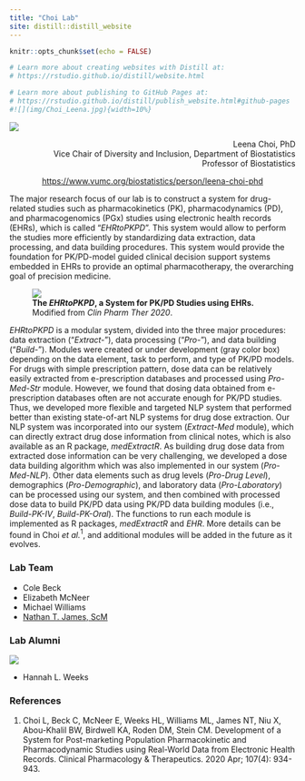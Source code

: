 ```yaml
---
title: "Choi Lab"
site: distill::distill_website
---
```


```r
knitr::opts_chunk$set(echo = FALSE)

# Learn more about creating websites with Distill at:
# https://rstudio.github.io/distill/website.html

# Learn more about publishing to GitHub Pages at:
# https://rstudio.github.io/distill/publish_website.html#github-pages
#![](img/Choi_Leena.jpg){width=10%}
```

<div>
<img src="img/Choi_Leena.jpg" class="rhs100" />

<p align="right">
Leena Choi, PhD  
Vice Chair of Diversity and Inclusion, Department of Biostatistics  
Professor of Biostatistics
</p>
</div>

<p align="center">
<a href="https://www.vumc.org/biostatistics/person/leena-choi-phd">https://www.vumc.org/biostatistics/person/leena-choi-phd</a>
</p>

The major research focus of our lab is to construct a system for drug-related studies such as pharmacokinetics (PK), pharmacodynamics (PD), and pharmacogenomics (PGx) studies using electronic health records (EHRs), which is called "*EHRtoPKPD*". This system would allow to perform the studies more efficiently by standardizing data extraction, data processing, and data building procedures. This system would provide the foundation for PK/PD-model guided clinical decision support systems embedded in EHRs to provide an optimal pharmacotherapy, the overarching goal of precision medicine.

<div>
<figure class="rhs">
<img src="img/systemAll.png" />
<figcaption>**The *EHRtoPKPD*, a System for PK/PD Studies using EHRs.**  
Modified from *Clin Pharm Ther 2020*.</figcaption>
</figure>

*EHRtoPKPD* is a modular system, divided into the three major procedures: data extraction ("*Extract-*"), data processing ("*Pro-*"),  and data building ("*Build-*"). Modules were created or under development (gray color box) depending on the data element, task to perform, and type of PK/PD models. For drugs with simple prescription pattern, dose data can be relatively easily extracted from e-prescription databases and processed using *Pro-Med-Str* module. However, we found that dosing data obtained from e-prescription databases often are not accurate enough for PK/PD studies. Thus, we developed more flexible and targeted NLP system that performed better than existing state-of-art NLP systems for drug dose extraction. Our NLP system was incorporated into our system (*Extract-Med* module), which can directly extract drug dose information from clinical notes, which is also available as an R package, *medExtractR*. As building drug dose data from extracted dose information can be very challenging, we developed a dose data building algorithm which was also implemented in our system (*Pro-Med-NLP*). Other data elements such as drug levels (*Pro-Drug Level*), demographics (*Pro-Demographic*), and laboratory data (*Pro-Laboratory*) can be processed using our system, and then combined with processed dose data to build PK/PD data using PK/PD data building modules (i.e., *Build-PK-IV*, *Build-PK-Oral*). The functions to run each module is implemented as R packages, *medExtractR* and *EHR*. More details can be found in Choi *et al.*$^{1}$, and additional modules will be added in the future as it evolves.
 
</div>

### Lab Team

* Cole Beck
* Elizabeth McNeer
* Michael Williams
* <a href="https://www.ntjames.com/">Nathan T. James, ScM</a>

### Lab Alumni
<img src="img/Nathan_James.jpg" class="lhs100" />

* Hannah L. Weeks

### References  

1. Choi L, Beck C, McNeer E, Weeks HL, Williams ML, James NT, Niu X, Abou-Khalil BW, Birdwell KA, Roden DM, Stein CM. Development of a System for Post-marketing Population Pharmacokinetic and Pharmacodynamic Studies using Real-World Data from Electronic Health Records. Clinical Pharmacology & Therapeutics. 2020 Apr; 107(4): 934-943.  
